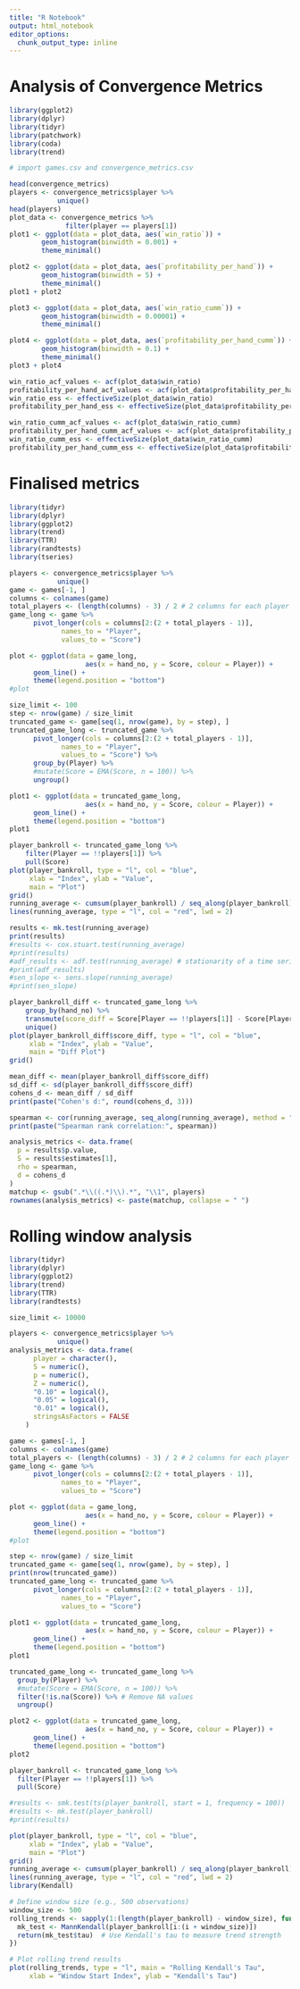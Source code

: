 ```yaml
---
title: "R Notebook"
output: html_notebook
editor_options: 
  chunk_output_type: inline
---
```


# Analysis of Convergence Metrics

```r
library(ggplot2)
library(dplyr)
library(tidyr)
library(patchwork)
library(coda)
library(trend)

# import games.csv and convergence_metrics.csv

head(convergence_metrics)
players <- convergence_metrics$player %>%
            unique()
head(players)
plot_data <- convergence_metrics %>%
              filter(player == players[1])
plot1 <- ggplot(data = plot_data, aes(`win_ratio`)) +
        geom_histogram(binwidth = 0.001) +
        theme_minimal()

plot2 <- ggplot(data = plot_data, aes(`profitability_per_hand`)) +
        geom_histogram(binwidth = 5) +
        theme_minimal()
plot1 + plot2

plot3 <- ggplot(data = plot_data, aes(`win_ratio_cumm`)) +
        geom_histogram(binwidth = 0.00001) +
        theme_minimal()

plot4 <- ggplot(data = plot_data, aes(`profitability_per_hand_cumm`)) +
        geom_histogram(binwidth = 0.1) +
        theme_minimal()
plot3 + plot4

win_ratio_acf_values <- acf(plot_data$win_ratio)
profitability_per_hand_acf_values <- acf(plot_data$profitability_per_hand)
win_ratio_ess <- effectiveSize(plot_data$win_ratio)
profitability_per_hand_ess <- effectiveSize(plot_data$profitability_per_hand)

win_ratio_cumm_acf_values <- acf(plot_data$win_ratio_cumm)
profitability_per_hand_cumm_acf_values <- acf(plot_data$profitability_per_hand_cumm)
win_ratio_cumm_ess <- effectiveSize(plot_data$win_ratio_cumm)
profitability_per_hand_cumm_ess <- effectiveSize(plot_data$profitability_per_hand_cumm)
```
# Finalised metrics
```r
library(tidyr)
library(dplyr)
library(ggplot2)
library(trend)
library(TTR)
library(randtests)
library(tseries)

players <- convergence_metrics$player %>%
            unique()
game <- games[-1, ]
columns <- colnames(game)
total_players <- (length(columns) - 3) / 2 # 2 columns for each player signifying the bankroll and the tendency index
game_long <- game %>%
      pivot_longer(cols = columns[2:(2 + total_players - 1)],
             names_to = "Player",
             values_to = "Score")

plot <- ggplot(data = game_long,
                   aes(x = hand_no, y = Score, colour = Player)) +
      geom_line() +
      theme(legend.position = "bottom")
#plot

size_limit <- 100
step <- nrow(game) / size_limit
truncated_game <- game[seq(1, nrow(game), by = step), ]
truncated_game_long <- truncated_game %>%
      pivot_longer(cols = columns[2:(2 + total_players - 1)],
             names_to = "Player",
             values_to = "Score") %>%
      group_by(Player) %>%
      #mutate(Score = EMA(Score, n = 100)) %>%
      ungroup()

plot1 <- ggplot(data = truncated_game_long,
                   aes(x = hand_no, y = Score, colour = Player)) +
      geom_line() +
      theme(legend.position = "bottom")
plot1

player_bankroll <- truncated_game_long %>%
    filter(Player == !!players[1]) %>%
    pull(Score)
plot(player_bankroll, type = "l", col = "blue", 
     xlab = "Index", ylab = "Value", 
     main = "Plot")
grid()
running_average <- cumsum(player_bankroll) / seq_along(player_bankroll)
lines(running_average, type = "l", col = "red", lwd = 2)

results <- mk.test(running_average)
print(results)
#results <- cox.stuart.test(running_average)
#print(results)
#adf_results <- adf.test(running_average) # stationarity of a time series
#print(adf_results)
#sen_slope <- sens.slope(running_average)
#print(sen_slope)

player_bankroll_diff <- truncated_game_long %>%
    group_by(hand_no) %>%
    transmute(score_diff = Score[Player == !!players[1]] - Score[Player == !!players[2]]) %>%
    unique()
plot(player_bankroll_diff$score_diff, type = "l", col = "blue", 
     xlab = "Index", ylab = "Value", 
     main = "Diff Plot")
grid()

mean_diff <- mean(player_bankroll_diff$score_diff)
sd_diff <- sd(player_bankroll_diff$score_diff)
cohens_d <- mean_diff / sd_diff
print(paste("Cohen's d:", round(cohens_d, 3)))

spearman <- cor(running_average, seq_along(running_average), method = "spearman")
print(paste("Spearman rank correlation:", spearman))

analysis_metrics <- data.frame(
  p = results$p.value,
  S = results$estimates[1],
  rho = spearman,
  d = cohens_d
)
matchup <- gsub(".*\\((.*)\\).*", "\\1", players)
rownames(analysis_metrics) <- paste(matchup, collapse = " ")
```
# Rolling window analysis
```r
library(tidyr)
library(dplyr)
library(ggplot2)
library(trend)
library(TTR)
library(randtests)

size_limit <- 10000

players <- convergence_metrics$player %>%
            unique()
analysis_metrics <- data.frame(
      player = character(),
      S = numeric(),
      p = numeric(),
      Z = numeric(),
      "0.10" = logical(),
      "0.05" = logical(),
      "0.01" = logical(),
      stringsAsFactors = FALSE
    )

game <- games[-1, ]
columns <- colnames(game)
total_players <- (length(columns) - 3) / 2 # 2 columns for each player signifying the bankroll and the tendency index
game_long <- game %>%
      pivot_longer(cols = columns[2:(2 + total_players - 1)],
             names_to = "Player",
             values_to = "Score")

plot <- ggplot(data = game_long,
                   aes(x = hand_no, y = Score, colour = Player)) +
      geom_line() +
      theme(legend.position = "bottom")
#plot

step <- nrow(game) / size_limit
truncated_game <- game[seq(1, nrow(game), by = step), ]
print(nrow(truncated_game))
truncated_game_long <- truncated_game %>%
      pivot_longer(cols = columns[2:(2 + total_players - 1)],
             names_to = "Player",
             values_to = "Score")

plot1 <- ggplot(data = truncated_game_long,
                   aes(x = hand_no, y = Score, colour = Player)) +
      geom_line() +
      theme(legend.position = "bottom")
plot1

truncated_game_long <- truncated_game_long %>%
  group_by(Player) %>%
  #mutate(Score = EMA(Score, n = 100)) %>%
  filter(!is.na(Score)) %>% # Remove NA values
  ungroup()

plot2 <- ggplot(data = truncated_game_long,
                   aes(x = hand_no, y = Score, colour = Player)) +
      geom_line() +
      theme(legend.position = "bottom")
plot2

player_bankroll <- truncated_game_long %>%
  filter(Player == !!players[1]) %>%
  pull(Score)

#results <- smk.test(ts(player_bankroll, start = 1, frequency = 100))
#results <- mk.test(player_bankroll)
#print(results)

plot(player_bankroll, type = "l", col = "blue", 
     xlab = "Index", ylab = "Value", 
     main = "Plot")
grid()
running_average <- cumsum(player_bankroll) / seq_along(player_bankroll)
lines(running_average, type = "l", col = "red", lwd = 2)
library(Kendall)

# Define window size (e.g., 500 observations)
window_size <- 500
rolling_trends <- sapply(1:(length(player_bankroll) - window_size), function(i) {
  mk_test <- MannKendall(player_bankroll[i:(i + window_size)])
  return(mk_test$tau)  # Use Kendall's tau to measure trend strength
})

# Plot rolling trend results
plot(rolling_trends, type = "l", main = "Rolling Kendall's Tau",
     xlab = "Window Start Index", ylab = "Kendall's Tau")
```
